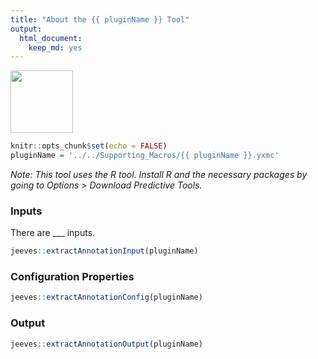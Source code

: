```yaml
---
title: "About the {{ pluginName }} Tool"
output: 
  html_document: 
    keep_md: yes
---
```


<img src="../../{{ pluginName }}Icon.png" width=100 height=100 />

```r
knitr::opts_chunk$set(echo = FALSE)
pluginName = '../../Supporting_Macros/{{ pluginName }}.yxmc'
```

<!-- Insert description of plugin -->

_Note: This tool uses the R tool. Install R and the necessary packages by going to Options > Download Predictive Tools._

### Inputs

There are ___ inputs.

```r
jeeves::extractAnnotationInput(pluginName)
```

### Configuration Properties

```r
jeeves::extractAnnotationConfig(pluginName)
```

### Output

```r
jeeves::extractAnnotationOutput(pluginName)
```
